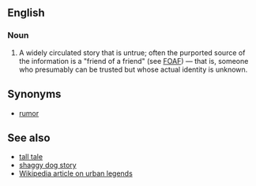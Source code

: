 ==English==
===Noun===
# A widely circulated story that is untrue; often the purported source of the information is a "friend of a friend" (see [[FOAF]]) &mdash; that is, someone who presumably can be trusted but whose actual identity is unknown.

==Synonyms==
* [[rumor]]

==See also==
* [[tall tale]]
* [[shaggy dog story]]
* [[w:Urban legend|Wikipedia article on urban legends]]